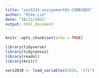 ```yaml
---
title: "ses5215-assignment01-COMBINED"
author: "Mike-Lid"
date: "10/21/2021"
output: html_document
---
```


```r
knitr::opts_chunk$set(echo = TRUE)
```

```r
library(tidyverse)
library(tidycensus)
library(readxl)
library(knitr)
```

```r
vars2010 <- load_variables(2010, "sf1")
```
